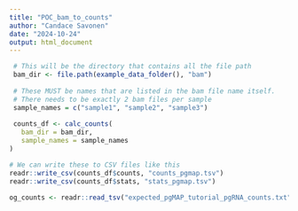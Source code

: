 ```yaml
---
title: "POC_bam_to_counts"
author: "Candace Savonen"
date: "2024-10-24"
output: html_document
---
```



```r
 # This will be the directory that contains all the file path
 bam_dir <- file.path(example_data_folder(), "bam") 
 
 # These MUST be names that are listed in the bam file name itself.
 # There needs to be exactly 2 bam files per sample
 sample_names = c("sample1", "sample2", "sample3")
 
 counts_df <- calc_counts(
   bam_dir = bam_dir,
   sample_names = sample_names
)

# We can write these to CSV files like this
readr::write_csv(counts_df$counts, "counts_pgmap.tsv")
readr::write_csv(counts_df$stats, "stats_pgmap.tsv")
```


```r
og_counts <- readr::read_tsv("expected_pgMAP_tutorial_pgRNA_counts.txt") 
```


```r

```

